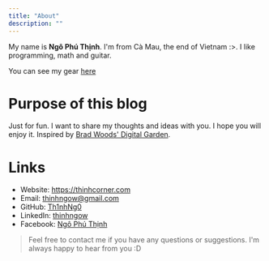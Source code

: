 ---
title: "About"
description: ""
---

My name is **Ngô Phú Thịnh**. I'm from Cà Mau, the end of Vietnam :>. I like programming, math and guitar.

You can see my gear [here](/uses)

# Purpose of this blog

Just for fun. I want to share my thoughts and ideas with you. I hope you will enjoy it. Inspired by [Brad Woods' Digital Garden](https://garden.bradwoods.io/).

# Links

- Website: https://thinhcorner.com
- Email: thinhngow@gmail.com
- GitHub: [Th1nhNg0](https://github.com/Th1nhNg0/)
- LinkedIn: [thinhngow](https://www.linkedin.com/in/thinhngow)
- Facebook: [Ngô Phú Thịnh](https://www.facebook.com/Th1nhNg0/)

> Feel free to contact me if you have any questions or suggestions. I'm always happy to hear from you :D
